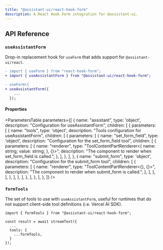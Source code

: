 ```yaml
---
title: "@assistant-ui/react-hook-form"
description: A React Hook Form integration for @assistant-ui.
--- 
```



## API Reference

### `useAssistantForm`

Drop-in replacement hook for `useForm` that adds support for `@assistant-ui/react`.

```diff
- import { useForm } from "react-hook-form";
+ import { useAssistantForm } from "@assistant-ui/react-hook-form";

- useForm({
+ useAssistantForm({
    ...
  });
```

#### Properties

<ParametersTable
  parameters={[
    {
      name: "assistant",
      type: 'object',
      description: "Configuration for useAssistantForm",
      children: [
        {
          parameters: [
            {
              name: "tools",
              type: 'object',
              description: "Tools configuration for useAssistantForm",
              children: [
                {
                  parameters: [
                    {
                      name: "set_form_field",
                      type: 'object',
                      description:
                        "Configuration for the set_form_field tool",
                      children: [
                        {
                          parameters: [
                            {
                              name: "renderer",
                              type: "ToolContentPartRenderer<{ name: string; value: string; }, {}>",
                              description:
                                "The component to render when set_form_field is called.",
                            },
                          ],
                        },
                      ],
                    },
                    {
                      name: "submit_form",
                      type: 'object',
                      description: "Configuration for the submit_form tool",
                      children: [
                        {
                          parameters: [
                            {
                              name: "renderer",
                              type: "ToolContentPartRenderer<{}, {}>",
                              description:
                                "The component to render when submit_form is called.",
                            },
                          ],
                        },
                      ],
                    },
                  ],
                },
              ],
            },
          ],
        },
      ],
    },
  ]}
/>

### `formTools`

The set of tools to use with `useAssistantForm`, useful for runtimes that do not support client-side tool definitions (i.e. Vercel AI SDK).

```tsx {1, 5-7}
import { formTools } from "@assistant-ui/react-hook-form";

const result = await streamText({
  ...
  tools: {
    ...formTools,
  }
});
```
